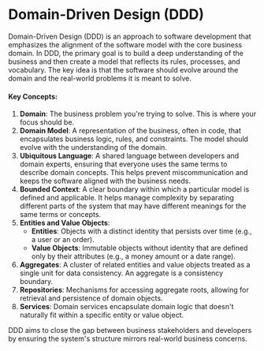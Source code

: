 # Domain-Driven Design (DDD)

Domain-Driven Design (DDD) is an approach to software development that emphasizes the alignment of the software model with the core business domain. In DDD, the primary goal is to build a deep understanding of the business and then create a model that reflects its rules, processes, and vocabulary. The key idea is that the software should evolve around the domain and the real-world problems it is meant to solve.

#### Key Concepts:
1. **Domain**: The business problem you're trying to solve. This is where your focus should be.
2. **Domain Model**: A representation of the business, often in code, that encapsulates business logic, rules, and constraints. The model should evolve with the understanding of the domain.
3. **Ubiquitous Language**: A shared language between developers and domain experts, ensuring that everyone uses the same terms to describe domain concepts. This helps prevent miscommunication and keeps the software aligned with the business needs.
4. **Bounded Context**: A clear boundary within which a particular model is defined and applicable. It helps manage complexity by separating different parts of the system that may have different meanings for the same terms or concepts.
5. **Entities and Value Objects**:
   - **Entities**: Objects with a distinct identity that persists over time (e.g., a user or an order).
   - **Value Objects**: Immutable objects without identity that are defined only by their attributes (e.g., a money amount or a date range).
6. **Aggregates**: A cluster of related entities and value objects treated as a single unit for data consistency. An aggregate is a consistency boundary.
7. **Repositories**: Mechanisms for accessing aggregate roots, allowing for retrieval and persistence of domain objects.
8. **Services**: Domain services encapsulate domain logic that doesn't naturally fit within a specific entity or value object.

DDD aims to close the gap between business stakeholders and developers by ensuring the system's structure mirrors real-world business concerns.
